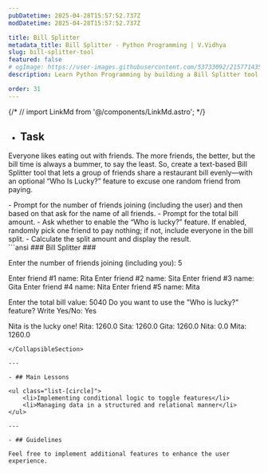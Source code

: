 ```yaml
---
pubDatetime: 2025-04-28T15:57:52.737Z
modDatetime: 2025-04-28T15:57:52.737Z

title: Bill Splitter
metadata_title: Bill Splitter - Python Programming | V.Vidhya
slug: bill-splitter-tool
featured: false
# ogImage: https://user-images.githubusercontent.com/53733092/215771435-25408246-2309-4f8b-a781-1f3d93bdf0ec.png
description: Learn Python Programming by building a Bill Splitter tool for your friends.

order: 31
---
```


{/* // import LinkMd from '@/components/LinkMd.astro'; */}

- ## Task

Everyone likes eating out with friends. The more friends, the better, but the bill time is always a bummer, to say the least.
So, create a text-based Bill Splitter tool that lets a group of friends share a restaurant bill evenly—with an optional “Who Is Lucky?” 
feature to excuse one random friend from paying.

<CollapsibleSection title="Instructions">
- Prompt for the number of friends joining (including the user) and then based on that ask for the name of all friends.
- Prompt for the total bill amount.
- Ask whether to enable the “Who is lucky?” feature. If enabled, randomly pick one friend to pay nothing; if not, include everyone in the bill split.
- Calculate the split amount and display the result.
</CollapsibleSection>

<div class="w-full my-2"></div>

<CollapsibleSection title="Expected Output">
```ansi
### Bill Splitter ###

Enter the number of friends joining (including you): 5

Enter friend #1 name: Rita
Enter friend #2 name: Sita
Enter friend #3 name: Gita
Enter friend #4 name: Nita
Enter friend #5 name: Mita

Enter the total bill value: 5040
Do you want to use the "Who is lucky?" feature? Write Yes/No: Yes

Nita is the lucky one!
Rita: 1260.0
Sita: 1260.0
Gita: 1260.0
Nita: 0.0
Mita: 1260.0
```
</CollapsibleSection>

---

- ## Main Lessons

<ul class="list-[circle]">
    <li>Implementing conditional logic to toggle features</li>
    <li>Managing data in a structured and relational manner</li>
</ul>

---

- ## Guidelines

Feel free to implement additional features to enhance the user experience.
